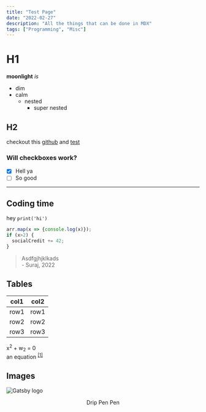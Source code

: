 ```yaml
---
title: "Test Page"
date: "2022-02-27"
description: "All the things that can be done in MDX"
tags: ["Programming", "Misc"]
---
```


# H1

**moonlight** *is* 
- dim
- calm
    - nested
        - super nested

## H2

checkout this [github](https://github.com/) and [test](/blog/test)

### Will checkboxes work?

- [x] Hell ya
- [ ] So good

---  

## Coding time
hey `print('hi')`
```javascript
arr.map(x => {console.log(x)});
if (x>2) {
  socialCredit += 42;
}
```

> Asdfgjhjklkads   
\- Suraj, 2022

## Tables
|col1|col2|
|----|----|
row1|row1
row2|row2
row3|row3

x<sup>2</sup> + w<sub>2</sub> = 0  
an equation <sup>[[1]](https://en.wikipedia.org/wiki/Equation)</sup>

## Images

![Gatsby logo](https://preview.redd.it/7by1wlrdjob61.jpg?width=960&crop=smart&auto=webp&s=59a9862a00b684f94e568861b35ff5ba44b59911)
<p align="center">Drip Pen Pen</p>